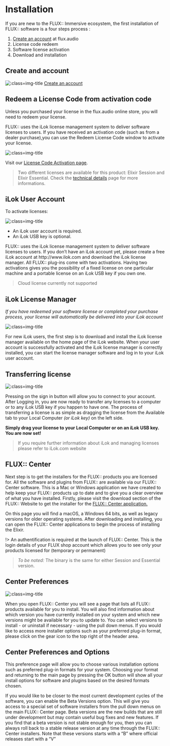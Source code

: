 # Installation

If you are new to the FLUX:: Immersive ecosystem, the first installation of FLUX:: software is a four steps process :

1. [Create an account](https://shop.flux.audio/en_US/login "") at flux.audio
2. License code redeem
3. Software license activation
4. Download and installation

## Create and account
![](include/StoreLogin.png ':class=img-title')
[Create an account](https://shop.flux.audio/en_US/login "")


## Redeem a License Code from activation code

Unless you purchased your license in the flux.audio online store, you will need to redeem your license.

FLUX:: uses the iLok license management system to deliver software licenses to users. If you have received an activation code (such as from a dealer purchase),you can use the Redeem License Code window to activate your license.

![](include/Redeem.png ':class=img-title')

Visit our [License Code Activation page](https://shop.flux.audio/en_US/account/licence_code_redeem "").

> Two different licenses are available for this product: Elixir Session and Elixir Essential. Check the [technical details](Specifications.qmd) page for more informations.

## iLok User Account

To activate licenses:

![](include/ilok_m_logo.png ':class=img-title')

- An iLok user account is required.
- An iLok USB key is optional.

FLUX:: uses the iLok license management system to deliver software licenses to users. If you don’t have an iLok account yet, please create a free iLok account at http://www.ilok.com and download the iLok license manager. All FLUX:: plug-ins come with two activations. Having two activations gives you the possibility of a fixed license on one particular machine and a portable license on an iLok USB key if you own one.

> Cloud license currently not supported

## iLok License Manager
*If you have redeemed your software license or completed your purchase process, your license will automatically be delivered into your iLok account*

![](include/Ilokpage.jpg ':class=img-title')

For new iLok users, the first step is to download and install the iLok license manager available on the home page of the iLok website. When your user account is successfully activated and the iLok license manager is correctly installed, you can start the license manager software and log in to your iLok user account.

## Transferring license

![](include/IlokLicense.jpg ':class=img-title')

Pressing on the sign in button will allow you to connect to your account. After Logging in, you are now ready to transfer any licenses to a computer or to any iLok USB key if you happen to have one. The process of transferring a license is as simple as dragging the license from the Available tab to your Local Computer *(or iLok key)* on the left side.

**Simply drag your license to your Local Computer or on an iLok USB key. You are now set!**

> If you require further information about iLok and managing licenses please refer to iLok.com website

## FLUX:: Center
<!--![](include/FluxCenter_-017.png ':class=img-title')-->

Next step is to get the installers for the FLUX:: products you are licensed for. All the software and plugins from FLUX:: are available via our FLUX:: Center software. This is a Mac or Windows application we have created to help keep your FLUX:: products up to date and to give you a clear overview of what you have installed. Firstly, please visit the download section of the FLUX:: Website to get the installer for the [FLUX:: Center application.
](https://flux.audio/download/)

On this page you will find a macOS, a Windows 64 bits, as well as legacy versions for older operating systems. After downloading and installing, you can open the FLUX:: Center applications to begin the process of installing the Elixir.

!> An authentification is required at the launch of FLUX:: Center. This is the login details of your FLUX shop account which allows you to see only your products licensed for (temporary or permanent)

> *To be noted:* The binary is the same for either Session and Essential version. 

## Center Preferences

![](include/FluxCenter_-021.jpg ':class=img-title')

When you open FLUX:: Center you will see a page that lists all FLUX:: products available for you to install. You will also find information about which version you have currently installed on your system and which new versions might be available for you to update to. You can select versions to install - or uninstall if necessary - using the pull down menus. If you would like to access more installer options such as your preferred plug-in format, please click on the gear icon to the top right of the header area.

## Center Preferences and Options

<!--![](https://media.githubusercontent.com/media/FLUX-SE/doc_images/main/Center/Generic/Preferences.png ':class=img-title')-->


This preference page will allow you to choose various installation options such as preferred plug-in formats for your system. Choosing your format and returning to the main page by pressing the OK button will show all your install options for software and plugins based on the desired formats chosen.

If you would like to be closer to the most current development cycles of the software, you can enable the Beta Versions option. This will give you access to a special set of software installers from the pull down menus on the main FLUX:: Center page. Beta versions are the new builds that are still under development but may contain useful bug fixes and new features. If you find that a beta version is not stable enough for you, then you can always roll back to a stable release version at any time through the FLUX:: Center installers. Note that these versions starts with a "B" where official releases start with a "V"
